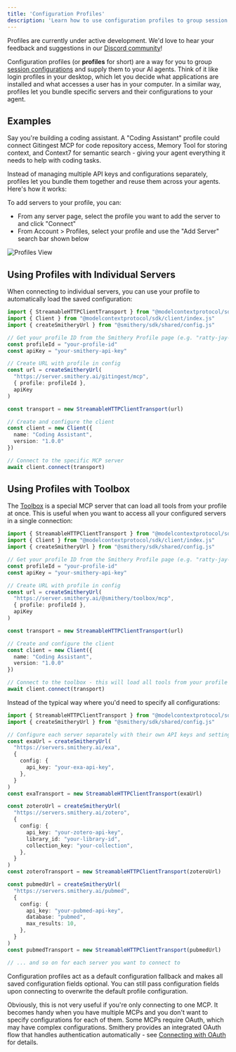 ```yaml
---
title: 'Configuration Profiles'
description: 'Learn how to use configuration profiles to group session configurations and supply them to your AI agents.'
---
```


<Info>
  Profiles are currently under active development. We'd love to hear your feedback and suggestions in our <a href="https://discord.gg/Afd38S5p9A">Discord community</a>!
</Info>

Configuration profiles (or **profiles** for short) are a way for you to group [session configurations](/build/session-config) and supply them to your AI agents. 
Think of it like login profiles in your desktop, which let you decide what applications are installed and what accesses a user has in your computer.
In a similar way, profiles let you bundle specific servers and their configurations to your agent.

## Examples

Say you're building a coding assistant. A "Coding Assistant" profile could connect Gitingest MCP for code repository access, Memory Tool for storing context, and Context7 for semantic search - giving your agent everything it needs to help with coding tasks.

Instead of managing multiple API keys and configurations separately, profiles let you bundle them together and reuse them across your agents. Here's how it works:

To add servers to your profile, you can:
- From any server page, select the profile you want to add the server to and click "Connect"
- From Account > Profiles, select your profile and use the "Add Server" search bar shown below

![Profiles View](/images/profiles.png)

## Using Profiles with Individual Servers

When connecting to individual servers, you can use your profile to automatically load the saved configuration:

```typescript
import { StreamableHTTPClientTransport } from "@modelcontextprotocol/sdk/client/streamableHttp.js"
import { Client } from "@modelcontextprotocol/sdk/client/index.js"
import { createSmitheryUrl } from "@smithery/sdk/shared/config.js"

// Get your profile ID from the Smithery Profile page (e.g. "ratty-jay-1nmAzn")
const profileId = "your-profile-id"
const apiKey = "your-smithery-api-key"

// Create URL with profile in config
const url = createSmitheryUrl(
  "https://server.smithery.ai/gitingest/mcp",
  { profile: profileId },
  apiKey
)

const transport = new StreamableHTTPClientTransport(url)

// Create and configure the client
const client = new Client({
  name: "Coding Assistant",
  version: "1.0.0"
})

// Connect to the specific MCP server
await client.connect(transport)
```

## Using Profiles with Toolbox

The [Toolbox](https://smithery.ai/server/@smithery/toolbox) is a special MCP server that can load all tools from your profile at once. This is useful when you want to access all your configured servers in a single connection:

```typescript
import { StreamableHTTPClientTransport } from "@modelcontextprotocol/sdk/client/streamableHttp.js"
import { Client } from "@modelcontextprotocol/sdk/client/index.js"
import { createSmitheryUrl } from "@smithery/sdk/shared/config.js"

// Get your profile ID from the Smithery Profile page (e.g. "ratty-jay-1nmAzn")
const profileId = "your-profile-id"
const apiKey = "your-smithery-api-key"

// Create URL with profile in config
const url = createSmitheryUrl(
  "https://server.smithery.ai/@smithery/toolbox/mcp",
  { profile: profileId },
  apiKey
)

const transport = new StreamableHTTPClientTransport(url)

// Create and configure the client
const client = new Client({
  name: "Coding Assistant",
  version: "1.0.0"
})

// Connect to the toolbox - this will load all tools from your profile
await client.connect(transport)
```

Instead of the typical way where you'd need to specify all configurations:

```typescript
import { StreamableHTTPClientTransport } from "@modelcontextprotocol/sdk/client/streamableHttp.js"
import { createSmitheryUrl } from "@smithery/sdk/shared/config.js"

// Configure each server separately with their own API keys and settings
const exaUrl = createSmitheryUrl(
  "https://servers.smithery.ai/exa",
  {
    config: {
      api_key: "your-exa-api-key",
    },
  }
)
const exaTransport = new StreamableHTTPClientTransport(exaUrl)

const zoteroUrl = createSmitheryUrl(
  "https://servers.smithery.ai/zotero",
  {
    config: {
      api_key: "your-zotero-api-key",
      library_id: "your-library-id",
      collection_key: "your-collection",
    },
  }
)
const zoteroTransport = new StreamableHTTPClientTransport(zoteroUrl)

const pubmedUrl = createSmitheryUrl(
  "https://servers.smithery.ai/pubmed",
  {
    config: {
      api_key: "your-pubmed-api-key",
      database: "pubmed",
      max_results: 10,
    },
  }
)
const pubmedTransport = new StreamableHTTPClientTransport(pubmedUrl)

// ... and so on for each server you want to connect to
```

Configuration profiles act as a default configuration fallback and makes all saved configuration fields optional. You can still pass configuration fields upon connecting to overwrite the default profile configuration.

Obviously, this is not very useful if you're only connecting to one MCP. It becomes handy when you have multiple MCPs and you don't want to specify configurations for each of them.
Some MCPs require OAuth, which may have complex configurations. Smithery provides an integrated OAuth flow that handles authentication automatically - see [Connecting with OAuth](/use/connect#connecting-with-oauth) for details.
